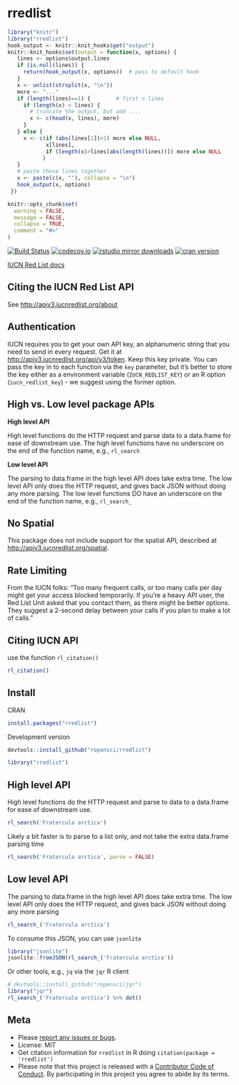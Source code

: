 rredlist
========

```r
library("knitr")
library("rredlist")
hook_output <- knitr::knit_hooks$get("output")
knitr::knit_hooks$set(output = function(x, options) {
   lines <- options$output.lines
   if (is.null(lines)) {
     return(hook_output(x, options))  # pass to default hook
   }
   x <- unlist(strsplit(x, "\n"))
   more <- "..."
   if (length(lines)==1) {        # first n lines
     if (length(x) > lines) {
       # truncate the output, but add ....
       x <- c(head(x, lines), more)
     }
   } else {
     x <- c(if (abs(lines[1])>1) more else NULL,
            x[lines],
            if (length(x)>lines[abs(length(lines))]) more else NULL
           )
   }
   # paste these lines together
   x <- paste(c(x, ""), collapse = "\n")
   hook_output(x, options)
 })

knitr::opts_chunk$set(
  warning = FALSE,
  message = FALSE,
  collapse = TRUE,
  comment = "#>"
)
```

[![Build Status](https://travis-ci.org/ropensci/rredlist.svg?branch=master)](https://travis-ci.org/ropensci/rredlist)
[![codecov.io](https://codecov.io/github/ropensci/rredlist/coverage.svg?branch=master)](https://codecov.io/github/ropensci/rredlist?branch=master)
[![rstudio mirror downloads](http://cranlogs.r-pkg.org/badges/rredlist)](https://github.com/metacran/cranlogs.app)
[![cran version](http://www.r-pkg.org/badges/version/rredlist)](https://cran.r-project.org/package=rredlist)

[IUCN Red List docs][docs]

## Citing the IUCN Red List API

See <http://apiv3.iucnredlist.org/about>

## Authentication

IUCN requires you to get your own API key, an alphanumeric string that you
need to send in every request. Get it at <http://apiv3.iucnredlist.org/api/v3/token>.
Keep this key private. You can pass the key in to each function via the
`key` parameter, but it's better to store the key either as a environment
variable (`IUCN_REDLIST_KEY`) or an R option (`iucn_redlist_key`) - we
suggest using the former option.

## High vs. Low level package APIs

__High level API__

High level functions do the HTTP request and parse data to a data.frame for
ease of downstream use. The high level functions have no underscore on the end
of the function name, e.g., `rl_search`

__Low level API__

The parsing to data.frame in the high level API does take extra time. The low
level API only does the HTTP request, and gives back JSON without doing any
more parsing. The low level functions DO have an underscore on the end
of the function name, e.g., `rl_search_`

## No Spatial

This package does not include support for the spatial API, described at
<http://apiv3.iucnredlist.org/spatial>.

## Rate Limiting

From the IUCN folks: "Too many frequent calls, or too many calls per day
might get your access blocked temporarily. If you're a heavy API user, the
Red List Unit asked that you contact them, as there might be better options.
They suggest a 2-second delay between your calls if you plan to make a
lot of calls."

## Citing IUCN API

use the function `rl_citation()`

```r
rl_citation()
```


## Install

CRAN

```r
install.packages("rredlist")
```

Development version

```r
devtools::install_github("ropensci/rredlist")
```

```r
library("rredlist")
```

## High level API

High level functions do the HTTP request and parse to data to a data.frame for ease
of downstream use.

```r
rl_search('Fratercula arctica')
```

Likely a bit faster is to parse to a list only, and not take the extra data.frame parsing time

```r
rl_search('Fratercula arctica', parse = FALSE)
```

## Low level API

The parsing to data.frame in the high level API does take extra time. The low level API
only does the HTTP request, and gives back JSON without doing any more parsing

```r
rl_search_('Fratercula arctica')
```

To consume this JSON, you can use `jsonlite`

```r
library("jsonlite")
jsonlite::fromJSON(rl_search_('Fratercula arctica'))
```

Or other tools, e.g., `jq` via the `jqr` R client

```r
# devtools::install_github("ropensci/jqr")
library("jqr")
rl_search_('Fratercula arctica') %>% dot()
```

## Meta

* Please [report any issues or bugs](https://github.com/ropensci/rredlist/issues).
* License: MIT
* Get citation information for `rredlist` in R doing `citation(package = 'rredlist')`
* Please note that this project is released with a [Contributor Code of Conduct](CONDUCT.md). By participating in this project you agree to abide by its terms.

[docs]: http://apiv3.iucnredlist.org/api/v3/docs
[token]: http://apiv3.iucnredlist.org/api/v3/token
